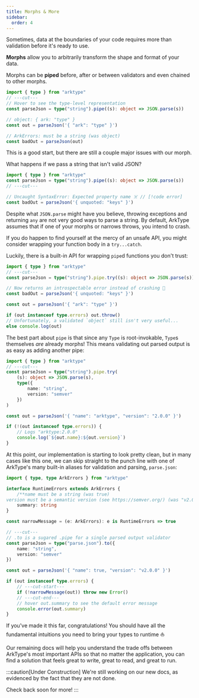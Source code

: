 ```yaml
---
title: Morphs & More
sidebar:
  order: 4
---
```


Sometimes, data at the boundaries of your code requires more than validation before it's ready to use.

**Morphs** allow you to arbitrarily transform the shape and format of your data.

Morphs can be **piped** before, after or between validators and even chained to other morphs.

```ts
import { type } from "arktype"
// ---cut---
// Hover to see the type-level representation
const parseJson = type("string").pipe((s): object => JSON.parse(s))

// object: { ark: "type" }
const out = parseJson('{ "ark": "type" }')

// ArkErrors: must be a string (was object)
const badOut = parseJson(out)
```

This is a good start, but there are still a couple major issues with our morph.

What happens if we pass a string that isn't valid JSON?

```ts
import { type } from "arktype"
const parseJson = type("string").pipe((s): object => JSON.parse(s))
// ---cut---

// Uncaught SyntaxError: Expected property name ☠️ // [!code error]
const badOut = parseJson('{ unquoted: "keys" }')
```

Despite what `JSON.parse` might have you believe, throwing exceptions and returning `any` are not very good ways to parse a string. By default, ArkType assumes that if one of your morphs or narrows throws, you intend to crash.

If you do happen to find yourself at the mercy of an unsafe API, you might consider wrapping your function body in a `try...catch`.

Luckily, there is a built-in API for wrapping `pipe`d functions you don't trust:

```ts
import { type } from "arktype"
// ---cut---
const parseJson = type("string").pipe.try((s): object => JSON.parse(s))

// Now returns an introspectable error instead of crashing 🎉
const badOut = parseJson('{ unquoted: "keys" }')

const out = parseJson('{ "ark": "type" }')

if (out instanceof type.errors) out.throw()
// Unfortunately, a validated `object` still isn't very useful...
else console.log(out)
```

The best part about `pipe` is that since any `Type` is root-invokable, `Type`s themselves _are_ already morphs! This means validating out parsed output is as easy as adding another pipe:

```ts
import { type } from "arktype"
// ---cut---
const parseJson = type("string").pipe.try(
	(s): object => JSON.parse(s),
	type({
		name: "string",
		version: "semver"
	})
)

const out = parseJson('{ "name": "arktype", "version": "2.0.0" }')

if (!(out instanceof type.errors)) {
	// Logs "arktype:2.0.0"
	console.log(`${out.name}:${out.version}`)
}
```

At this point, our implementation is starting to look pretty clean, but in many cases like this one, we can skip straight to the punch line with one of ArkType's many built-in aliases for validation and parsing, `parse.json`:

```ts
import { type, type ArkErrors } from "arktype"

interface RuntimeErrors extends ArkErrors {
	/**name must be a string (was true) 
version must be a semantic version (see https://semver.org/) (was "v2.0.0")*/
	summary: string
}

const narrowMessage = (e: ArkErrors): e is RuntimeErrors => true

// ---cut---
// .to is a sugared .pipe for a single parsed output validator
const parseJson = type("parse.json").to({
	name: "string",
	version: "semver"
})

const out = parseJson('{ "name": true, "version": "v2.0.0" }')

if (out instanceof type.errors) {
	// ---cut-start---
	if (!narrowMessage(out)) throw new Error()
	// ---cut-end---
	// hover out.summary to see the default error message
	console.error(out.summary)
}
```

If you've made it this far, congratulations! You should have all the fundamental intuitions you need to bring your types to runtime ⛵

Our remaining docs will help you understand the trade offs between ArkType's most important APIs so that no matter the application, you can find a solution that feels great to write, great to read, and great to run.

:::caution[Under Construction]
We're still working on our new docs, as evidenced by the fact that they are not done.

Check back soon for more!
:::
